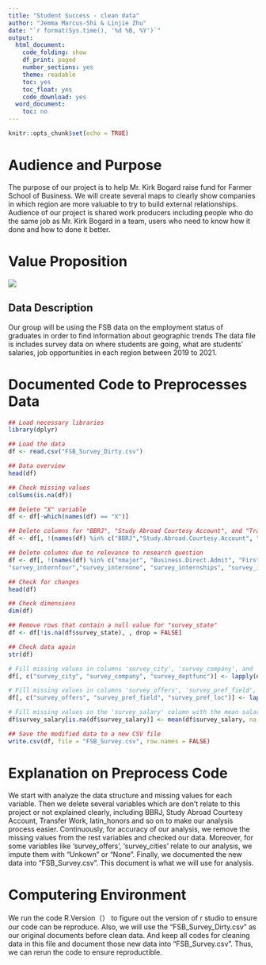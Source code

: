 ```yaml
---
title: "Student Success - clean data"
author: "Jemma Marcus-Shi & Linjie Zhu"
date: "`r format(Sys.time(), '%d %B, %Y')`"
output:
  html_document:
    code_folding: show
    df_print: paged
    number_sections: yes
    theme: readable
    toc: yes
    toc_float: yes
    code_download: yes
  word_document:
    toc: no
---
```


```r
knitr::opts_chunk$set(echo = TRUE)
```

# Audience and Purpose

The purpose of our project is to help Mr. Kirk Bogard raise fund for Farmer School of Business. We will create several maps to clearly show companies in which region are more valuable to try to build external relationships. Audience of our project is shared work producers including people who do the same job as Mr. Kirk Bogard in a team, users who need to know how it done and how to done it better.

# Value Proposition

![](poster%20Value%20proposition%20canvas%20simple%20white.png)

## Data Description

Our group will be using the FSB data on the employment status of graduates in order to find information about geographic trends The data file is includes survey data on where students are going, what are students' salaries, job opportunities in each region between 2019 to 2021.

# Documented Code to Preprocesses Data

```r
## Load necessary libraries
library(dplyr)

## Load the data
df <- read.csv("FSB_Survey_Dirty.csv")

## Data overview
head(df)

## Check missing values
colSums(is.na(df))

## Delete "X" variable
df <- df[-which(names(df) == "X")]

## Delete columns for "BBRJ", "Study Abroad Courtesy Account", and "Transfer Work" due to lack of understanding and relevance
df <- df[, !(names(df) %in% c("BBRJ","Study.Abroad.Courtesy.Account", "Transfer.Work..Pre.Banner."))]

## Delete columns due to relevance to research question
df <- df[, !(names(df) %in% c("nmajor", "Business.Direct.Admit", "First.Generation.College.Stdnt", "Combined.Bacc.and.Masters", "Dean.s.List", "FSB.Scholars", "Honors.Program", "President.s.List", "Cum.Laude", "Magna.Cum.Laude", "Summa.Cum.Laude", "University.Honors","UniversityHonors.w.Distinction", "year.x", "latin_honors", "survey_gradprogram", "survey_gradschool", 
"survey_internfour","survey_internone", "survey_internships", "survey_internthree", "survey_interntwo"))]

## Check for changes
head(df)

## Check dimensions
dim(df)

## Remove rows that contain a null value for "survey_state"
df <- df[!is.na(df$survey_state), , drop = FALSE]

## Check data again
str(df)

# Fill missing values in columns 'survey_city', 'survey_company', and 'survey_deptfunc' with "Unknown"
df[, c("survey_city", "survey_company", "survey_deptfunc")] <- lapply(df[, c("survey_city", "survey_company", "survey_deptfunc")], function(x) ifelse(is.na(x), "Unknown", x))

# Fill missing values in columns 'survey_offers', 'survey_pref_field', and 'survey_pref_loc' with "None"
df[, c("survey_offers", "survey_pref_field", "survey_pref_loc")] <- lapply(df[, c("survey_offers", "survey_pref_field", "survey_pref_loc")], function(x) ifelse(is.na(x), "None", x))

# Fill missing values in the 'survey_salary' column with the mean salary
df$survey_salary[is.na(df$survey_salary)] <- mean(df$survey_salary, na.rm = TRUE)

## Save the modified data to a new CSV file
write.csv(df, file = "FSB_Survey.csv", row.names = FALSE)

```

# Explanation on Preprocess Code

We start with analyze the data structure and missing values for each variable. Then we delete several variables which are don't relate to this project or not explained clearly, including BBRJ, Study Abroad Courtesy Account, Transfer Work, latin_honors and so on to make our analysis process easier. Continuously, for accuracy of our analysis, we remove the missing values from the rest variables and checked our data. Moreover, for some variables like 'survey_offers', 'survey_cities' relate to our analysis, we impute them with "Unkown" or "None". Finally, we documented the new data into "FSB_Survey.csv". This document is what we will use for analysis.

# Computering Environment

We run the code R.Version（） to figure out the version of r studio to ensure our code can be reproduce. Also, we will use the "FSB_Survey_Dirty.csv" as our original documents before clean data. And keep all codes for cleaning data in this file and document those new data into "FSB_Survey.csv". Thus, we can rerun the code to ensure reproductible.
